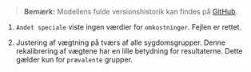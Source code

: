 > **Bemærk:** Modellens fulde versionshistorik kan findes på  [GitHub](https://github.com/serkor1/bionic-beaver).


1. `Andet speciale` viste ingen værdier for `omkostninger`. Fejlen er rettet.

2. Justering af vægtning på tværs af alle sygdomsgrupper. Denne rekalibrering af vægtene har en lille betydning for resultaterne. Dette gælder kun for `prævalente` grupper.





